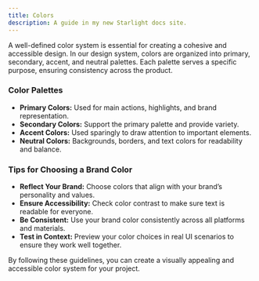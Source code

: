 ```yaml
---
title: Colors
description: A guide in my new Starlight docs site.
---
```



<LeadingText>
A well-defined color system is essential for creating a cohesive and accessible design. In our design system, colors are organized into primary, secondary, accent, and neutral palettes. Each palette serves a specific purpose, ensuring consistency across the product.
</LeadingText>

### Color Palettes

- **Primary Colors:** Used for main actions, highlights, and brand representation.
- **Secondary Colors:** Support the primary palette and provide variety.
- **Accent Colors:** Used sparingly to draw attention to important elements.
- **Neutral Colors:** Backgrounds, borders, and text colors for readability and balance.

### Tips for Choosing a Brand Color

- **Reflect Your Brand:** Choose colors that align with your brand’s personality and values.
- **Ensure Accessibility:** Check color contrast to make sure text is readable for everyone.
- **Be Consistent:** Use your brand color consistently across all platforms and materials.
- **Test in Context:** Preview your color choices in real UI scenarios to ensure they work well together.

By following these guidelines, you can create a visually appealing and accessible color system for your project.
